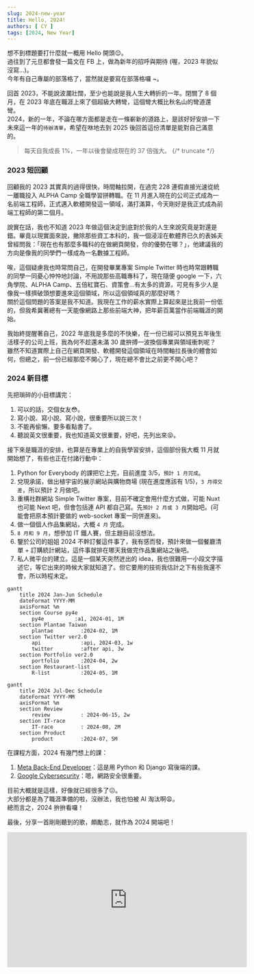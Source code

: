```yaml
---
slug: 2024-new-year
title: Hello, 2024!
authors: [ CY ]
tags: [2024, New Year]
---
```

想不到標題要打什麼就一概用 Hello 開頭:relieved:。  
過往到了元旦都會發一篇文在 FB 上，做為新年的招呼與期待 (喔，2023 年貌似沒寫...)。  
今年有自己專屬的部落格了，當然就是要寫在部落格囉 ~。

回首 2023，不能說波瀾壯闊，至少也能說是我人生大轉折的一年。閉關了 8 個月，在 2023 年底在職涯上來了個超級大轉彎，這個彎大概比秋名山的彎道還彎。  
2024，新的一年，不論在哪方面都是走在一條嶄新的道路上，是該好好安排一下未來這一年的`待辦清單`，希望在咻地去到 2025 後回首這份清單是能對自己滿意的。

> 每天自我成長 1%，一年以後會變成現在的 37 倍強大。
{/* truncate */}
### 2023 短回顧
回顧我的 2023 其實真的過得很快，時間軸拉開，在過完 228 連假直接光速從統一離職投入 ALPHA Camp 全職學習拼轉職。在 11 月進入現在的公司正式成為一名前端工程師，正式邁入軟體開發這一領域，滿打滿算，今天剛好是我正式成為前端工程師的第二個月。

說實在話，我也不知道 2023 年做這個決定到底對於我的人生來說究竟是對還是錯。畢竟以現實面來說，撇除那些資工本科的，我一個浸淫在軟體界已久的表姊夫曾經問我：「現在也有那麼多職科的在做網頁開發，你的優勢在哪？」，他建議我的方向是像我的同學們一樣成為一名數據工程師。

唉，這個疑慮我也時常問自己，在開發畢業專案 Simple Twitter 時也時常跟轉職的同學一同憂心忡忡地討論，不用說那些高職專科了，現在隨便 google 一下，六角學院、ALPHA Camp、五倍紅寶石、資策會...有太多的資源，可見有多少人是像我一樣擠破頭想要進來這個領域，所以這個領域真的那麼好嗎？  
關於這個問題的答案是我不知道。我現在工作的薪水實際上算起來是比我前一份低的，但我希冀著總有一天能像網路上那些前端大神，把年薪百萬當作前端職涯的開始。

我始終提醒著自己，2022 年底我是多麼的不快樂，在一份已經可以預見五年後生活樣子的公司上班，我為何不趁還未滿 30 歲拚搏一波換個專業與領域衝刺呢？  
雖然不知道實際上自己在網頁開發、軟體開發這個領域在時間軸拉長後的體會如何，但總之，前一份已經那麼不開心了，現在總不會比之前更不開心吧？

### 2024 新目標
先把瑣碎的小目標講完：  
1. 可以的話，交個女友:flushed:。
2. 寫小說、寫小說、寫小說，很重要所以說三次！
3. 不能再偷懶，要多看點書了。
4. 聽說英文很重要，我也知道英文很重要，好吧，先列出來:stuck_out_tongue_closed_eyes:。

接下來是職涯的安排，也算是在專業上的自我學習安排，這個部份我大概 11 月就開始想了，有些也正在付諸行動中：
1. Python for Everybody 的課把它上完，目前進度 3/5，`預計 1 月完成`。
2. 兌現承諾，做出植宇宙的展示網站與購物商場 (現在進度應該有 1/5)，`3 月得交差`，所以預計 2 月做吧。
3. 重構社群網站 Simple Twitter 專案，目前不確定會用什麼方式做，可能 Nuxt 也可能 Next 吧，但會包括連 API 都自己寫。先`預計 2 月或 3 月`開始吧。(可能會把原本預計要做的 web-socket 專案一同併進來)。
4. 做一個個人作品集網站，大概 `4 月` 完成。
5. `8 月和 9 月`，想參加 IT 鐵人賽，但主題目前沒想法。
6. 鑒於公司的姐姐 2024 不幹訂餐這件事了，我有感而發，預計來做一個餐廳清單 + 訂購統計網站，這件事就排在哪天我做完作品集網站之後吧。
7. 私人微平台的建立。這是一個某天突然迸出的 idea，我也很難用一小段文字描述它，等它出來的時候大家就知道了。但它要用的技術我估計之下有些我還不會，所以時程未定。

```mermaid
gantt
    title 2024 Jan-Jun Schedule
    dateFormat YYYY-MM
    axisFormat %m
    section Course py4e
        py4e          :a1, 2024-01, 1M
    section Plantae Taiwan
        plantae         :2024-02, 1M
    section Twitter ver2.0
        api             :api, 2024-03, 1w
        twitter         :after api, 3w
    section Portfolio ver2.0
        portfolio       :2024-04, 2w
    section Restaurant-list
        R-list          :2024-05, 1M
```

```mermaid
gantt
    title 2024 Jul-Dec Schedule
    dateFormat YYYY-MM
    axisFormat %m
    section Review
        review          : 2024-06-15, 2w
    section IT-race
        IT-race         : 2024-08, 2M
    section Product
        product         :2024-07, 5M
```

在課程方面，2024 有幾門想上的課：
1. [Meta Back-End Developer](https://www.coursera.org/professional-certificates/meta-back-end-developer)：這是用 Python 和 Django 寫後端的課。
2. [Google Cybersecurity](https://www.coursera.org/professional-certificates/google-cybersecurity)：嗯，網路安全很重要。

目前大概就是這樣，好像就已經很多了:confounded:。  
大部分都是為了職涯準備的啦，沒辦法，我也怕被 AI 淘汰啊:weary:。  
總而言之，2024 拚拚看囉！

最後，分享一首剛剛聽到的歌，頗勵志，就作為 2024 開端吧！

<iframe width="560" height="315" src="https://www.youtube.com/embed/JWYNptUogU8?si=z6ilmErO5JcZG0SO" title="YouTube video player" frameborder="0" allow="accelerometer; autoplay; clipboard-write; encrypted-media; gyroscope; picture-in-picture; web-share" allowfullscreen></iframe>
